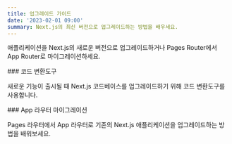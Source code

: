 ```yaml
---
title: 업그레이드 가이드
date: '2023-02-01 09:00'
summary: Next.js의 최신 버전으로 업그레이드하는 방법을 배우세요.
---
```


애플리케이션을 Next.js의 새로운 버전으로 업그레이드하거나 Pages Router에서 App Router로 마이그레이션하세요.


<div className="grid grid-cols-1 sm:grid-cols-2 gap-4">

<Card href="/docs/nextjs/upgrading/codemods">
### 코드 변환도구

새로운 기능이 출시될 때 Next.js 코드베이스를 업그레이드하기 위해 코드 변환도구를 사용합니다.
</Card>

<Card href="/docs/nextjs/upgrading/app-router-migration">
### App 라우터 마이그레이션

Pages 라우터에서 App 라우터로 기존의 Next.js 애플리케이션을 업그레이드하는 방법을 배워보세요.
</Card>

</div>